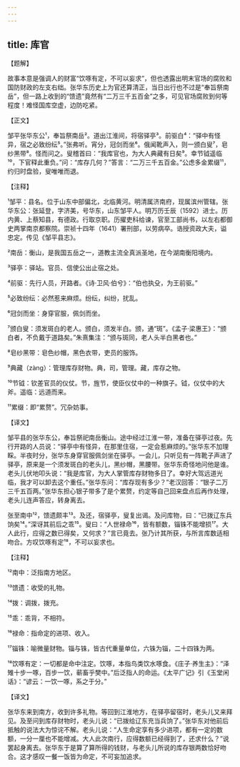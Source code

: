 ```yaml
---
---
---
```

title: 库官
---




【题解】


故事本意是强调人的财富“饮啄有定，不可以妄求”，但也透露出明末官场的腐败和国防财政的左支右绌。张华东历史上为官还算清正，当日出行也不过是“奉旨祭南岳”，但一路上收到的“馈遗”竟然有“二万三千五百金”之多，可见官场腐败到何等程度！难怪国库空虚，边防吃紧。

【正文】

邹平张华东公¹，奉旨祭南岳²。道出江淮间，将宿驿亭³。前驱白⁴：“驿中有怪异，宿之必致纷纭⁵。”张弗听。宵分，冠剑而坐⁶。俄闻靴声入，则一颁白叟⁷，皂纱黑带⁸。怪而问之。叟稽首曰：“我库官也，为大人典藏有日矣⁹。幸节钺遥临¹⁰，下官释此重负。”问：“库存几何？”答言：“二万三千五百金。”公虑多金累缀¹¹，约归时盘验，叟唯唯而退。





【注释】


¹邹平：县名。位于山东中部偏北，北临黄河。明清属济南府，现属滨州管辖。张华东公：张延登，字济美，号华东，山东邹平人。明万历壬辰（1592）进士。历内黄、上蔡知县，有德政。行取京职。历擢吏科给谏，官至工部尚书，以左右都御史两掌南京都察院。崇祯十四年（1641）署刑部，以劳病卒。诰授资政大夫，谥忠定。传见《邹平县志》。

²南岳：衡山，是我国五岳之一，道教主流全真派圣地，在今湖南衡阳境内。

³驿亭：驿站。官员、信使公出止宿之处。

⁴前驱：先行人员，开路者。《诗·卫风·伯兮》：“伯也执殳，为王前驱。”

⁵必致纷纭：必然惹来麻烦。纷纭，纠纷，扰乱。

⁶冠剑而坐：身穿官服，佩剑而坐。

⁷颁白叟：须发斑白的老人。颁白，须发半白。颁，通“斑”。《孟子·梁惠王》：“颁白者，不负戴于道路矣。”朱熹集注：“颁与斑同，老人头半白黑者也。”

⁸皂纱黑带：皂色纱帽，黑色衣带，吏员的服饰。

⁹典藏（zàng）：管理库存财物。典，司，管理。藏，库存之物。

¹⁰节钺：钦差官员的仪仗。节，旌节，使臣仪仗中的一种旗子。钺，仪仗中的大斧。遥临：远道而来。

¹¹累缀：即“累赘”。冗杂妨事。





【译文】


邹平县的张华东公，奉旨祭祀南岳衡山。途中经过江淮一带，准备在驿亭过夜。先行开路的人员说：“驿亭中有怪异，在那里住宿，一定会惹麻烦的。”张华东不加理睬。半夜时分，张华东身穿官服佩剑坐在驿亭。一会儿，只听见有一阵靴子声进了驿亭，原来是一个须发斑白的老头儿，黑纱帽，黑腰带。张华东奇怪地问他是谁。老头儿伏地叩头说：“我是库官，为大人掌管库存财物多日了。幸好大驾远道光临，我才可以卸去这个重任。”张华东问：“库存现有多少？”老汉回答：“银子二万三千五百两。”张华东担心银子带多了是个累赘，约定等自己回来盘点后再作处理，老头儿连声答应，转身离去。

张至南中¹²，馈遗颇丰¹³。及还，宿驿亭，叟复出谒。及问库物，曰：“已拨辽东兵饷矣¹⁴。”深讶其前后之乖¹⁵。叟曰：“人世禄命¹⁶，皆有额数，锱铢不能增损¹⁷。大人此行，应得之数已得矣，又何求？”言已竟去。张乃计其所获，与所言库数适相吻合。方叹饮啄有定¹⁸，不可以妄求也。





【注释】


¹²南中：泛指南方地区。

¹³馈遗：收受的礼物。

¹⁴拨：调拨，拨充。

¹⁵乖：乖背，不相符。

¹⁶禄命：指命定的进项、收入。

¹⁷锱铢：喻微量财物。锱与铢，皆古代重量单位，六铢为锱，二十四铢为两。

¹⁸饮啄有定：一切都是命中注定。饮啄，本指鸟类饮水啄食。《庄子·养生主》：“泽雉十步一啄，百步一饮，蕲畜乎樊中。”后泛指人的命运。《太平广记》引《玉堂闲话》：“谚云：一饮一啄，系之于分。”





【译文】


张华东来到南方，收到许多礼物。等回到江淮地方，在驿亭留宿时，老头儿又来拜见。及至问到库存财物时，老头儿说：“已拨给辽东充当兵饷了。”张华东对他前后抵触的说法大为惊诧不解。老头儿说：“人生命定享有多少进项，都有一定的数额，一分一厘也不能增减。大人此次南行，应得数额已经得到了，还求什么？”说罢起身离去。张华东于是算了算所得的钱财，与老头儿所说的库存银两数恰好吻合。这才感叹一餐一饭皆为命定，不可妄加追求。
